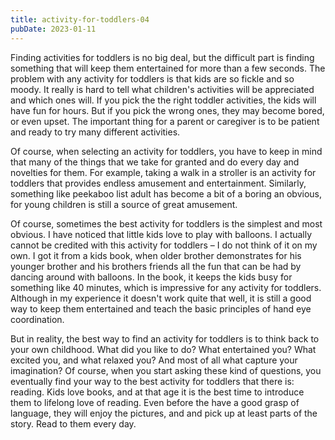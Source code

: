 ```yaml
---
title: activity-for-toddlers-04
pubDate: 2023-01-11
---
```


Finding activities for toddlers is no big deal, but the difficult part is finding something that will keep them entertained for more than a few seconds.  The problem with any activity for toddlers is that kids are so fickle and so moody.  It really is hard to tell what children's activities will be appreciated and which ones will. If you pick the the right toddler activities, the kids will have fun for hours. But if you pick the wrong ones, they may become bored, or even upset.  The important thing for a parent or caregiver is to be patient and ready to try many different activities.

Of course, when selecting an activity for toddlers, you have to keep in mind that many of the things that we take for granted and do every day and novelties for them. For example, taking a walk in a stroller is an activity for toddlers that provides endless amusement and entertainment.  Similarly, something like peekaboo list adult has become a bit of a boring an obvious, for young children is still a source of great amusement.

Of course, sometimes the best activity for toddlers is the simplest and most obvious.  I have noticed that little kids love to play with balloons.  I actually cannot be credited with this activity for toddlers – I do not think of it on my own.  I got it from a kids book, when older brother demonstrates for his younger brother and his brothers friends all the fun that can be had by dancing around with balloons.  In the book, it keeps the kids busy for something like 40 minutes, which is impressive for any activity for toddlers.  Although in my experience it doesn't work quite that well, it is still a good way to keep them entertained and teach the basic principles of hand eye coordination.

But in reality, the best way to find an activity for toddlers is to think back to your own childhood.  What did you like to do?  What entertained you?  What excited you, and what relaxed you?  And most of all what capture your imagination?  Of course, when you start asking these kind of questions, you eventually find your way to the best activity for toddlers that there is: reading.  Kids love books, and at that age it is the best time to introduce them to lifelong love of reading.  Even before the have a good grasp of language, they will enjoy the pictures, and and pick up at least parts of the story. Read to them every day.